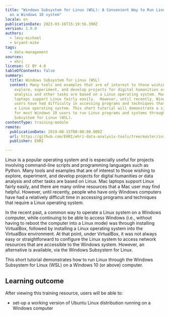 ```yaml
---
title: "Windows Subsystem for Linux (WSL): A Convenient Way to Run Linux Tools
  on a Windows 10 system"
locale: en
publicationDate: 2023-03-16T15:19:56.390Z
version: 1.0.0
authors:
  - levy-michael
  - bryant-mike
tags:
  - data-management
sources:
  - ehri
license: CC BY 4.0
tableOfContents: false
summary:
  title: Windows Subsystem for Linux (WSL)
  content: Many tools and examples that are of interest to those wishing to
    explore, experiment, and develop projects for digital humanities or data
    analysis and other tasks are based on a Linux operating system. Mac iOS
    laptops support Linux fairly easily.  However, until recently, Windows OS
    users have had difficulty in accessing programs and techniques that require
    a Linux operating system. This short tutorial will demonstrate a simple way
    for most Windows 10 users to run Linux programs and systems through Windows
    Subsystem for Linux (WSL).
contentType: training-module
remote:
  publicationDate: 2019-08-15T00:00:00.000Z
  url: https://github.com/EHRI/ehri-data-analysis-tools/tree/master/installing_linux_on_windows
  publisher: EHRI

---
```

Linux is a popular operating system and is especially useful for projects involving command-line scripts and programming languages such as Python. Many tools and examples that are of interest to those wishing to explore, experiment, and develop projects for digital humanities or data analysis and other tasks are based on Linux. Mac laptops support Linux fairly easily, and there are many online resources that a Mac user may find helpful. However, until recently, people who have only Windows computers have had a relatively difficult time in accessing programs and techniques that require a Linux operating system.

In the recent past, a common way to operate a Linux system on a Windows computer, while continuing to be able to access Windows (i.e., without having to reboot the computer into a Linux mode) was through installing VirtualBox, followed by installing a Linux operating system into the VirtualBox environment. At that point, under VirtualBox, it was not always easy or straightforward to configure the Linux system to access network resources that are accessible to the Windows system.  However, an alternative is available, via the Windows Subsystem for Linux.

This short tutorial demonstrates how to run Linux through the Windows Subsystem for Linux (WSL) on a Windows 10 (or above) computer.

## L﻿earning outcome

A﻿fter viewing this training resource, users will be able to:

- set-up a working version of Ubuntu Linux distribution running on a Windows computer

<ExternalResource title="Interested in learning more?" subtitle="Check out  Windows Subsystem for Linux (WSL): A convenient way to run Linux tools on a Windows 10 system" url="https://github.com/EHRI/ehri-data-analysis-tools/tree/master/installing_linux_on_windows#readme" />
